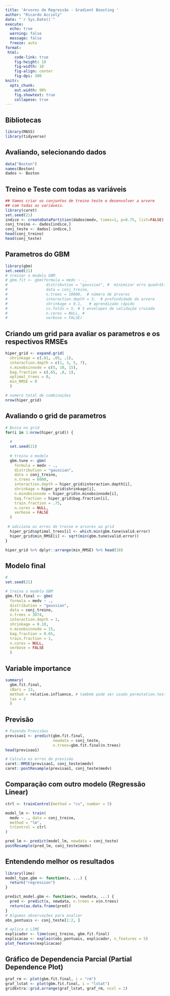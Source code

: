 ```yaml
---
title: 'Arvores de Regressão - Gradient Boosting '
author: "Ricardo Accioly"
date: "`r Sys.Date()`"
execute: 
  echo: true
  warning: false
  message: false
  freeze: auto
format:
 html:
    code-link: true
    fig-height: 10
    fig-width: 10
    fig-align: center
    fig-dpi: 300
knitr: 
  opts_chunk: 
    out.width: 90%
    fig.showtext: true
    collapese: true
---
```


## Bibliotecas

```r
library(MASS)
library(tidyverse)
```

## Avaliando, selecionando dados

```r
data("Boston")
names(Boston)
dados <- Boston 
```

## Treino e Teste com todas as variáveis

```r
## Vamos criar os conjuntos de treino teste e desenvolver a arvore 
## com todas as variáveis.
library(caret)
set.seed(21)
indice <- createDataPartition(dados$medv, times=1, p=0.75, list=FALSE)
conj_treino <- dados[indice,]
conj_teste <- dados[-indice,]
head(conj_treino)
head(conj_teste)
```

## Parametros do GBM

```r
library(gbm)
set.seed(21)
# treinar o modelo GBM
# gbm.fit <- gbm(formula = medv ~ .,
#                 distribution = "gaussian", #  minimizar erro quadrático
#                 data = conj_treino,
#                 n.trees = 10000,  # número de árvores
#                 interaction.depth = 3,  # profundidade da arvore
#                 shrinkage = 0.1,   # aprendizado rápido
#                 cv.folds = 5, # 5 envelopes de validaçõa cruzada
#                 n.cores = NULL, # 
#                 verbose = FALSE)

```

## Criando um grid para avaliar os parametros e os respectivos RMSEs

```r
hiper_grid <- expand.grid(
  shrinkage = c(.01, .05, .1),
  interaction.depth = c(1, 3, 5, 7),
  n.minobsinnode = c(5, 10, 15),
  bag.fraction = c(.65, .8, 1),
  optimal_trees = 0, 
  min_RMSE = 0   
  )

# numero total de combinações
nrow(hiper_grid)
```

## Avaliando o grid de parametros

```r
# Busca no grid 
for(i in 1:nrow(hiper_grid)) {
  
  # 
  set.seed(21)
  
  # treina o modelo
  gbm.tune <- gbm(
    formula = medv ~ .,
    distribution = "gaussian",
    data = conj_treino,
    n.trees = 6000,
    interaction.depth = hiper_grid$interaction.depth[i],
    shrinkage = hiper_grid$shrinkage[i],
    n.minobsinnode = hiper_grid$n.minobsinnode[i],
    bag.fraction = hiper_grid$bag.fraction[i],
    train.fraction = .75,
    n.cores = NULL, 
    verbose = FALSE
  )
  
 # adiciona os erros de treino e arvores ao grid
  hiper_grid$optimal_trees[i] <- which.min(gbm.tune$valid.error)
  hiper_grid$min_RMSE[i] <- sqrt(min(gbm.tune$valid.error))
}

hiper_grid %>% dplyr::arrange(min_RMSE) %>% head(10)
```

## Modelo final

```r
# 
set.seed(21)

# treina o modelo GBM
gbm.fit.final <- gbm(
  formula = medv ~ .,
  distribution = "gaussian",
  data = conj_treino,
  n.trees = 3074,
  interaction.depth = 1,
  shrinkage = 0.10,
  n.minobsinnode = 15,
  bag.fraction = 0.65, 
  train.fraction = 1,
  n.cores = NULL, 
  verbose = FALSE
  )  

```

## Variable importance

```r
summary(
  gbm.fit.final, 
  cBars = 13,
  method = relative.influence, # também pode ser usado permutation.test.gbm
  las = 2
  )

```

## Previsão

```r


# Fazendo Previsões
previsao1 <- predict(gbm.fit.final, 
                     newdata = conj_teste,
                     n.trees=gbm.fit.final$n.trees)
head(previsao1)

# Calcula os erros de previsão
caret::RMSE(previsao1, conj_teste$medv)
caret::postResample(previsao1, conj_teste$medv)
```

## Comparação com outro modelo (Regressão Linear)

```r
ctrl <- trainControl(method = "cv", number = 5)

model_lm <- train(
  medv ~ ., data = conj_treino,
  method = "lm",
  trControl = ctrl
)

pred_lm <- predict(model_lm, newdata = conj_teste)
postResample(pred_lm, conj_teste$medv)
```

## Entendendo melhor os resultados

```r
library(lime)
model_type.gbm <- function(x, ...) {
  return("regression")
}

predict_model.gbm <- function(x, newdata, ...) {
  pred <- predict(x, newdata, n.trees = x$n.trees)
  return(as.data.frame(pred))
}
# Algumas observações para avaliar
obs_pontuais <- conj_teste[1:2, ]

# aplica o LIME
explicador <- lime(conj_treino, gbm.fit.final)
explicacao <- explain(obs_pontuais, explicador, n_features = 5)
plot_features(explicacao)
```

## Gráfico de Dependencia Parcial (Partial Dependence Plot)

```r
graf_rm <- plot(gbm.fit.final, i = "rm")
graf_lstat <- plot(gbm.fit.final, i = "lstat")
gridExtra::grid.arrange(graf_lstat, graf_rm, ncol = 2)
```
